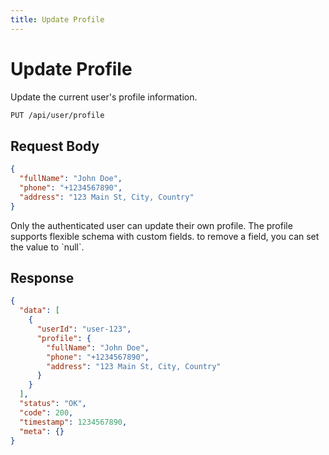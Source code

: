 ```yaml
---
title: Update Profile
---
```



# Update Profile

Update the current user's profile information.

```bash
PUT /api/user/profile
```

## Request Body

```json
{
  "fullName": "John Doe",
  "phone": "+1234567890",
  "address": "123 Main St, City, Country"
}
```

<Callout type='default'>
  Only the authenticated user can update their own profile. The profile supports flexible schema with custom fields.
</Callout>

<Callout type='important'>
  to remove a field, you can set the value to `null`.
</Callout>

## Response

```json
{
  "data": [
    {
      "userId": "user-123",
      "profile": {
        "fullName": "John Doe",
        "phone": "+1234567890",
        "address": "123 Main St, City, Country"
      }
    }
  ],
  "status": "OK",
  "code": 200,
  "timestamp": 1234567890,
  "meta": {}
}
```
